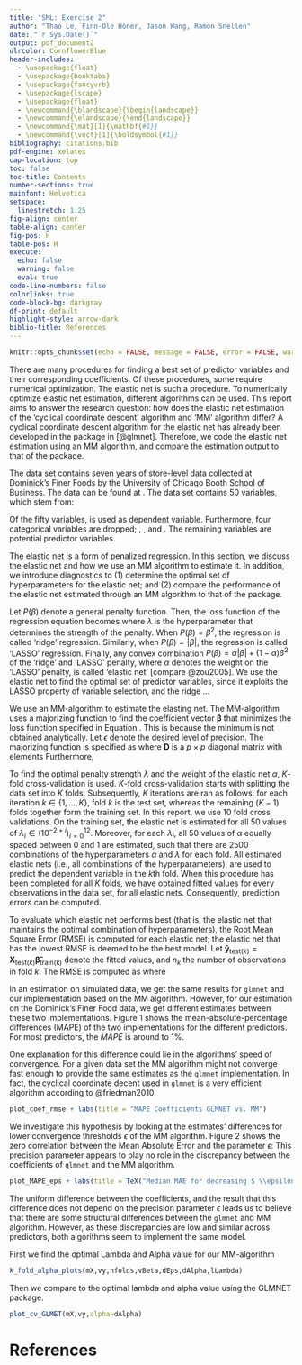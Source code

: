 ```yaml
---
title: "SML: Exercise 2"
author: "Thao Le, Finn-Ole Höner, Jason Wang, Ramon Snellen"
date: "`r Sys.Date()`"
output: pdf_document2
ulrcolor: CornflowerBlue
header-includes:
  - \usepackage{float}
  - \usepackage{booktabs}
  - \usepackage{fancyvrb}
  - \usepackage{lscape}
  - \usepackage{float}
  - \newcommand{\blandscape}{\begin{landscape}}
  - \newcommand{\elandscape}{\end{landscape}}
  - \newcommand{\mat}[1]{\mathbf{#1}}
  - \newcommand{\vect}[1]{\boldsymbol{#1}}
bibliography: citations.bib
pdf-engine: xelatex
cap-location: top
toc: false
toc-title: Contents
number-sections: true
mainfont: Helvetica
setspace:
  linestretch: 1.25
fig-align: center
table-align: center
fig-pos: H
table-pos: H
execute:
  echo: false
  warning: false
  eval: true
code-line-numbers: false
colorlinks: true
code-block-bg: darkgray
df-print: default
highlight-style: arrow-dark
biblio-title: References
---
```

```r
knitr::opts_chunk$set(echo = FALSE, message = FALSE, error = FALSE, warning = FALSE)
```


\section{Introduction}

There are many procedures for finding a best set of predictor variables and their corresponding coefficients. Of these procedures, some require numerical optimization. The elastic net is such a procedure. To numerically optimize elastic net estimation, different algorithms can be used. This report aims to answer the research question: how does the elastic net estimation of the 'cyclical coordinate descent' algorithm and 'MM' algorithm differ? A cyclical coordinate descent algorithm for the elastic net has already been developed in the \verb+glmnet+ package in \verb+R+ [@glmnet]. Therefore, we code the elastic net estimation using an MM algorithm, and compare the estimation output to that of the \verb+glmnet+ package.

\section{Data}

The data set contains seven years of store-level data collected at Dominick's Finer Foods by the University of Chicago Booth School of Business. The data can be found at \url{https://www.chicagobooth.edu/research/kilts/datasets/dominicks}. The data set contains 50 variables, which stem from:

```{=tex}
\begin{enumerate}
\item customer count files, which contain information about in-store traffic;
\item a demographics file, which contains store-specific demographic data;
\item number identification files, which contain product information.
\end{enumerate}
```
Of the fifty variables, \verb+GROCERY_sum+ is used as dependent variable. Furthermore, four categorical variables are dropped; \verb+STORE+, \verb+CITY+, \verb+ZIP+ and \verb+SPHINDX+. The remaining variables are potential predictor variables.

\section{Method}

The elastic net is a form of penalized regression. In this section, we discuss the elastic net and how we use an MM algorithm to estimate it. In addition, we introduce diagnostics to (1) determine the optimal set of hyperparameters for the elastic net; and (2) compare the performance of the elastic net estimated through an MM algorithm to that of the \verb+glmnet+ package.

Let $P(\beta)$ denote a general penalty function. Then, the loss function of the regression equation becomes 
\begin{equation}\label{eq:lossfunction}
L(\beta) = (\mathbf{y}-\mathbf{x}\beta)^{T}(\mathbf{y}-\mathbf{x}\mathbf{\beta}) + \lambda P(\mathbf{\beta}),
\end{equation}
where $\lambda$ is the hyperparameter that determines the strength of the penalty. When $P(\beta) = \beta^{2}$, the regression is called 'ridge' regression. Similarly, when $P(\beta) = |\beta|$, the regression is called 'LASSO' regression. Finally, any convex combination $P(\beta) = \alpha |\beta| + (1-\alpha) \beta^{2}$ of the 'ridge' and 'LASSO' penalty, where $\alpha$ denotes the weight on the 'LASSO' penalty, is called 'elastic net' [compare @zou2005]. We use the elastic net to find the optimal set of predictor variables, since it exploits the LASSO property of variable selection, and the ridge ...

We use an MM-algorithm to estimate the elasting net. The MM-algorithm uses a majorizing function to find the coefficient vector $\mathbf{\beta}$ that minimizes the loss function specified in Equation \ref{eq:lossfunction}. This is because the minimum is not obtained analytically. Let $\epsilon$ denote the desired level of precision. The majorizing function is specified as
\begin{equation*}
L_{MM}(\mathbf{\beta}) = \frac{1}{2}\mathbf{\beta}^{\text{T}}(\frac{1}{n}\mathbf{X}^{\text{T}}\mathbf{X} + \lambda (1-\alpha)\mathbf{I} + \lambda \alpha \mathbf{D})\mathbf{\beta} - \frac{1}{n}\mathbf{\beta}^{\text{T}}\mathbf{X}^{\text{T}}\mathbf{y} + c,
\end{equation*} where $\mathbf{D}$ is a $p \times p$ diagonal matrix with elements
\begin{equation*}
d_{jj} = 1/\max \left(|\beta_{j}^{0}|,\epsilon \right).
\end{equation*}
Furthermore,
\begin{equation*}
c = \frac{1}{2n}\mathbf{y}^{\text{T}}\mathbf{y} + \frac{1}{2}\lambda \alpha \sum_{i=1}^{p}|\beta_{j}^{0}|.
\end{equation*}

To find the optimal penalty strength $\lambda$ and the weight of the elastic net $\alpha$, $K$-fold cross-validation is used. $K$-fold cross-validation starts with splitting the data set into $K$ folds. Subsequently, $K$ iterations are ran as follows: for each iteration $k \in \{1,\ldots,K\}$, fold $k$ is the test set, whereas the remaining $(K-1)$ folds together form the training set. In this report, we use 10 fold cross validations. On the training set, the elastic net is estimated for all 50 values of $\lambda_{i} \in (10^{-2+i})_{i=0}^{12}$. Moreover, for each $\lambda_{i}$, all 50 values of $\alpha$ equally spaced between 0 and 1 are estimated, such that there are $2500$ combinations of the hyperparameters $\alpha$ and $\lambda$ for each fold. All estimated elastic nets (i.e., all combinations of the hyperparameters), are used to predict the dependent variable in the $k$th fold. When this procedure has been completed for all $K$ folds, we have obtained fitted values for every observations in the data set, for all elastic nets. Consequently, prediction errors can be computed.

To evaluate which elastic net performs best (that is, the elastic net that maintains the optimal combination of hyperparameters), the Root Mean Square Error (RMSE) is computed for each elastic net; the elastic net that has the lowest RMSE is deemed to be the best model. Let $\mathbf{\hat{y}}_{\text{test}(k)} = \mathbf{X}_{\text{test}(k)}\mathbf{\hat{\beta}}_{\text{train(k)}}$ denote the fitted values, and $n_{k}$ the number of observations in fold $k$. The RMSE is computed as
\begin{equation*}
\text{RMSE}=\sqrt{\frac{1}{K}\sum_{k=1}^{K}\text{MSE}_{k}},
\end{equation*}
where
\begin{equation*}
\text{MSE} = \frac{1}{n_{k}}(\mathbf{y}_{\text{test}(k)} - \mathbf{\hat{y}}_{\text{test}(k)})^{\text{T}}(\mathbf{y}_{\text{test}(k)} - \mathbf{\hat{y}}_{\text{test}(k)}).
\end{equation*}

\section{Results}


In an estimation on simulated data, we get the same results for `glmnet` and our implementation based on the MM algorithm. However, for our estimation on the Dominick's Finer Food data, we get different estimates between these two implementations. Figure 1 shows the mean-absolute-percentage differences (MAPE) of the two implementations for the different predictors. For most predictors, the $MAPE$ is around to $1 \%$.


One explanation for this difference could lie in the algorithms' speed of convergence. For a given data set the MM algorithm might not converge fast enough to provide the same estimates as the `glmnet` implementation. In fact, the cyclical coordinate decent used in `glmnet` is a very efficient algorithm according to @friedman2010.

```r
plot_coef_rmse + labs(title = "MAPE Coefficients GLMNET vs. MM")
```

We investigate this hypothesis by looking at the estimates' differences for lower convergence thresholds $\epsilon$ of the MM algorithm. Figure 2 shows the zero correlation between the Mean Absolute Error and the parameter $\epsilon$: This precision parameter appears to play no role in the discrepancy between the coefficients of `glmnet` and the MM algorithm.

```r
plot_MAPE_eps + labs(title = TeX("Median MAE for decreasing $ \\epsilon$"))
```

The uniform difference between the coefficients, and the result that this difference does not depend on the precision parameter $\epsilon$ leads us to believe that there are some structural differences between the `glmnet` and MM algorithm. However, as these discrepancies are low and similar across predictors, both algorithms seem to implement the same model.


\subsection{Test on real data using k-fold}

First we find the optimal Lambda and Alpha value for our MM-algorithm
```r
k_fold_alpha_plots(mX,vy,nfolds,vBeta,dEps,dAlpha,lLambda)
```
Then we compare to the optimal lambda and alpha value using the GLMNET package. 


```r
plot_cv_GLMET(mX,vy,alpha=dAlpha)

```
\section{Conclusion and Discussion}

# References

\section{Code}
